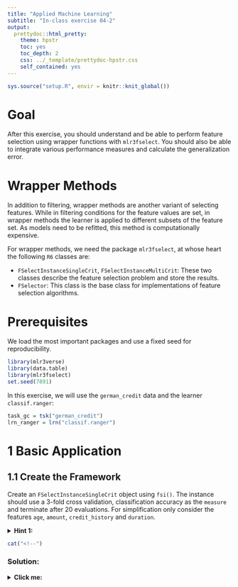 ```yaml
---
title: "Applied Machine Learning"
subtitle: "In-class exercise 04-2"
output:
  prettydoc::html_pretty:
    theme: hpstr
    toc: yes
    toc_depth: 2
    css: ../_template/prettydoc-hpstr.css
    self_contained: yes
---
```


```r
sys.source("setup.R", envir = knitr::knit_global())
```

# Goal

After this exercise, you should understand and be able to perform feature selection using wrapper functions with `mlr3fselect`. You should also be able to integrate various performance measures and calculate the generalization error.

# Wrapper Methods

In addition to filtering, wrapper methods are another variant of selecting features. While in filtering conditions for the feature values are set, in wrapper methods the learner is applied to different subsets of the feature set. As models need to be refitted, this method is computationally expensive.

For wrapper methods, we need the package `mlr3fselect`, at whose heart the following `R6` classes are:

- `FSelectInstanceSingleCrit`, `FSelectInstanceMultiCrit`: These two classes describe the feature selection problem and store the results.
- `FSelector`: This class is the base class for implementations of feature selection algorithms.

# Prerequisites

We load the most important packages and use a fixed seed for reproducibility. 

```r
library(mlr3verse)
library(data.table)
library(mlr3fselect)
set.seed(7891)
```

In this exercise, we will use the `german_credit` data and the learner `classif.ranger`:

```r
task_gc = tsk("german_credit")
lrn_ranger = lrn("classif.ranger")
```

# 1 Basic Application

## 1.1 Create the Framework

Create an `FSelectInstanceSingleCrit` object using `fsi()`. The instance should use a 3-fold cross validation, classification accuracy as the `measure` and terminate after 20 evaluations. For simplification only consider the features `age`, `amount`, `credit_history` and `duration`.

<details>
<summary>**Hint 1:**</summary>

```r
task_gc$select(...)

instance = fsi(
  task = ...,
  learner = ...,
  resampling = ...,
  measure = ...,
  terminator = ...
)
```

</details>

```r
cat("<!--")
```

### Solution:
<details>
<summary>**Click me:**</summary>

```r
task_gc$select(c("age", "amount", "credit_history", "duration"))

instance = fsi(
  task = task_gc,
  learner = lrn_ranger,
  resampling = rsmp("cv", folds = 3),
  measure = msr("classif.acc"),
  terminator = trm("evals", n_evals = 20)
)
```

```r
cat("-->")
```


## 1.2 Start the Feature Selection

Start the feature selection step by selecting `sequential` using the `FSelector` class via `fs()` and pass the `FSelectInstanceSingleCrit` object to the `$optimize()` method of the initialized `FSelector` object.

<details>
<summary>**Hint 1:**</summary>

```r
fselector = fs(...)
```

</details>

<details>
<summary>**Hint 2:**</summary>

```r
fselector = fs(...)
fselector$optimize(...)
```

</details>

```r
cat("<!--")
```

### Solution:
<details>
<summary>**Click me:**</summary>

```r
fselector = fs("sequential")
fselector$optimize(instance)
```

The two calls (`fsi()`and `fs()`) can also be executed by one sugar function (`fselect()`): 

```r
instance = fselect(
  fselector = fs("sequential"),
  task =  task_gc,
  learner = lrn_ranger,
  resampling = rsmp("cv", folds = 3),
  measure = msr("classif.acc")
)
```

```r
cat("-->")
```

## 1.3 Evaluate 

View the four characteristics and the accuracy from the instance archive for each of the first two batches. 

<details>
<summary>**Hint 1:**</summary>

```r
instance$archive$data[...]
```

</details>

<details>
<summary>**Hint 2:**</summary>

```r
instance$archive$data[batch_nr == ..., ...]
```

</details>

```r
cat("<!--")
```

### Solution:
<details>
<summary>**Click me:**</summary>

```r
instance$archive$data[batch_nr == 1, 1:5]
```

The highest accuracy results when the model relies on `credit_history`. So for the next batch, only combinations with `credit_history` are considered:

```r
instance$archive$data[batch_nr == 2, 1:5]
```

We see that the accuracy increases when using the two features `amount` and `credit_history` compared to using only `credit_history`.

Alternatively with `data.table`:

```r
as.data.table(instance$archive)[batch_nr == 1, 1:5]
as.data.table(instance$archive)[batch_nr == 2, 1:5]
```

A visualization of all batches can be created via `autoplot`:

```r
autoplot(instance, type = "performance")
```

```r
cat("-->")
```

## 1.4 Model Training

Which feature(s) should be selected? Train the model.

<details>
<summary>**Hint 1:**</summary>

Compare the accuracy values for the different feature combinations and select the feature(s) accordingly.

</details>

<details>
<summary>**Hint 2:**</summary>

```r
task_gc = ...
task_gc$select(...)
lrn_ranger$train(...)
```

</details>

```r
cat("<!--")
```

### Solution:
<details>
<summary>**Click me:**</summary>

The feature(s) resulting in the highest accuracy should be selected, so, here `amount` and `credit_history`:

```r
task_gc = tsk("german_credit")
task_gc$select(instance$result_feature_set)
task_gc$feature_names
lrn_ranger$train(task_gc)
```

```r
cat("-->")
```

# 2 Multiple Performance Measures

To optimize multiple performance metrics, the same steps must be followed as above except that multiple metrics are passed. Create an ´instance´ object as above considering the measures `classif.tpr` and `classif.tnr`. For the second step use `random search` and take a look at the results in a third step.

We again use the `german_credit` data:

```r
task_gc = tsk("german_credit")
```

<details>
<summary>**Hint 1:**</summary>

```r
instance = fsi(...)
```

```r
fselector = fs(...)
fselector$...(...)
```

```r
features = unlist(lapply(...))
cbind(features,...)
```

</details>

```r
cat("<!--")
```

### Solution:
<details>
<summary>**Click me:**</summary>

```r
instance = fsi(
  task = task_gc,
  learner = lrn_ranger,
  resampling = rsmp("cv", folds = 3),
  measure = msrs(c("classif.tpr", "classif.tnr")),
  terminator = trm("evals", n_evals = 20)
)
```

```r
fselector = fs("random_search")
fselector$optimize(instance)
```

```r
features = unlist(lapply(instance$result$features, paste, collapse = ", "))
cbind(features,instance$result[,c("classif.tpr", "classif.tnr")])
```
Or with `data.table`:
```r
as.data.table(instance$result)[, .(features, classif.tpr, classif.tnr)]
```

Note that the measures can not be optimal at the same time so one has to choose according to their preferences. Here, we see different tradeoffs of sensitivity and specificity but no feature subset is dominated by another, i.e. has worse sensitivity and specificity than any other subset.

```r
cat("-->")
```

# 3 Nested Resampling

Nested resampling enables finding unbiased performance estimators for the selection of features. In `mlr3` this is possible with the class `AutoFSelector`, whose instance can be created by the function `auto_fselector()`.

## 3.1 Create an `AutoFSelector` Instance

Implement an `AutoFSelector` object that uses random search to find a feature selection that gives the highest accuracy for a logistic regression with holdout resampling. It should terminate after 10 evaluations.

<details>
<summary>**Hint 1:**</summary>

```r
afs = auto_fselector(
  fselector = ...,
  learner = ...,
  resampling = ...,
  measure = ...,
  terminator = ...
)
```

</details>

```r
cat("<!--")
```

### Solution:
<details>
<summary>**Click me:**</summary>

```r
afs = auto_fselector(
  fselector = fs("random_search"),
  learner = lrn("classif.log_reg"),
  resampling = rsmp("holdout"),
  measure = msr("classif.acc"),
  terminator = trm("evals", n_evals = 10)
)
afs
```

```r
cat("-->")
```

## 3.2 Benchmark

Compare the `AutoFSelector` with a normal logistic regression using 3 fold cross-validation.

<details>
<summary>**Hint 1:**</summary>

The `AutoFSelector` inherits from the `Learner` base class, which is why it can be used like any other learner.

</details>

<details>
<summary>**Hint 2:**</summary>

Implement a benchmark grid and aggregate the result.

</details>

```r
cat("<!--")
```

### Solution:
<details>
<summary>**Click me:**</summary>

```r
grid = benchmark_grid(tsk("sonar"), list(afs, lrn("classif.log_reg")),
  rsmp("cv", folds = 3))

bmr = benchmark(grid)$aggregate(msr("classif.acc"))
```

```r
as.data.table(bmr)[, .(learner_id, classif.acc)]
```

```r
cat("-->")
```

# Summary

- Wrapper methods calculate performance measures for various combinations of features in order to perform feature selection.
- They are computationally expensive since several models need to be fitted.
- The `AutoFSelector` inherits from the `Learner` base class, which is why it can be used like any other learner.
